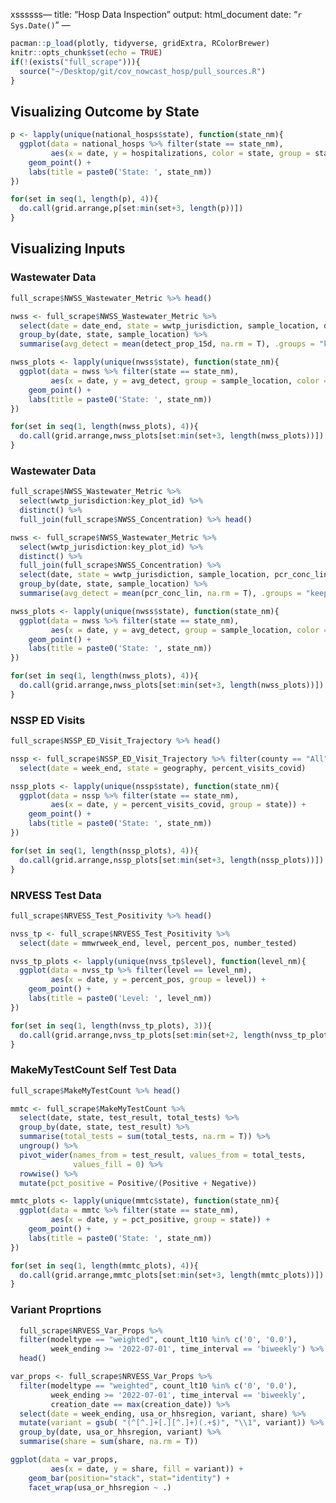 xssssss---
title: "Hosp Data Inspection"
output: html_document
date: "`r Sys.Date()`"
---

```r
pacman::p_load(plotly, tidyverse, gridExtra, RColorBrewer)
knitr::opts_chunk$set(echo = TRUE)
if(!(exists("full_scrape"))){
  source("~/Desktop/git/cov_nowcast_hosp/pull_sources.R")
}
```

## Visualizing Outcome by State

``` r
p <- lapply(unique(national_hosps$state), function(state_nm){
  ggplot(data = national_hosps %>% filter(state == state_nm), 
         aes(x = date, y = hospitalizations, color = state, group = state)) + 
    geom_point() + 
    labs(title = paste0('State: ', state_nm))
})
```

```r
for(set in seq(1, length(p), 4)){
  do.call(grid.arrange,p[set:min(set+3, length(p))])
}
```

## Visualizing Inputs

### Wastewater Data

```r
full_scrape$NWSS_Wastewater_Metric %>% head()
```

```r
nwss <- full_scrape$NWSS_Wastewater_Metric %>%
  select(date = date_end, state = wwtp_jurisdiction, sample_location, detect_prop_15d) %>% 
  group_by(date, state, sample_location) %>%
  summarise(avg_detect = mean(detect_prop_15d, na.rm = T), .groups = "keep")

nwss_plots <- lapply(unique(nwss$state), function(state_nm){
  ggplot(data = nwss %>% filter(state == state_nm), 
         aes(x = date, y = avg_detect, group = sample_location, color = sample_location)) + 
    geom_point() + 
    labs(title = paste0('State: ', state_nm))
})
```
```r
for(set in seq(1, length(nwss_plots), 4)){
  do.call(grid.arrange,nwss_plots[set:min(set+3, length(nwss_plots))])
}

```


### Wastewater Data

```r
full_scrape$NWSS_Wastewater_Metric %>% 
  select(wwtp_jurisdiction:key_plot_id) %>%
  distinct() %>%
  full_join(full_scrape$NWSS_Concentration) %>% head()
```

```r
nwss <- full_scrape$NWSS_Wastewater_Metric %>% 
  select(wwtp_jurisdiction:key_plot_id) %>%
  distinct() %>%
  full_join(full_scrape$NWSS_Concentration) %>% 
  select(date, state = wwtp_jurisdiction, sample_location, pcr_conc_lin) %>% 
  group_by(date, state, sample_location) %>%
  summarise(avg_detect = mean(pcr_conc_lin, na.rm = T), .groups = "keep")

nwss_plots <- lapply(unique(nwss$state), function(state_nm){
  ggplot(data = nwss %>% filter(state == state_nm), 
         aes(x = date, y = avg_detect, group = sample_location, color = sample_location)) + 
    geom_point() + 
    labs(title = paste0('State: ', state_nm))
})
```


```r
for(set in seq(1, length(nwss_plots), 4)){
  do.call(grid.arrange,nwss_plots[set:min(set+3, length(nwss_plots))])
}

```

### NSSP ED Visits

```r
full_scrape$NSSP_ED_Visit_Trajectory %>% head()
```

```r
nssp <- full_scrape$NSSP_ED_Visit_Trajectory %>% filter(county == "All") %>% 
  select(date = week_end, state = geography, percent_visits_covid)

nssp_plots <- lapply(unique(nssp$state), function(state_nm){
  ggplot(data = nssp %>% filter(state == state_nm), 
         aes(x = date, y = percent_visits_covid, group = state)) + 
    geom_point() + 
    labs(title = paste0('State: ', state_nm))
})
```
```r
for(set in seq(1, length(nssp_plots), 4)){
  do.call(grid.arrange,nssp_plots[set:min(set+3, length(nssp_plots))])
}
```


### NRVESS Test Data

```r
full_scrape$NRVESS_Test_Positivity %>% head()
```

```r
nvss_tp <- full_scrape$NRVESS_Test_Positivity %>% 
  select(date = mmwrweek_end, level, percent_pos, number_tested)

nvss_tp_plots <- lapply(unique(nvss_tp$level), function(level_nm){
  ggplot(data = nvss_tp %>% filter(level == level_nm), 
         aes(x = date, y = percent_pos, group = level)) + 
    geom_point() + 
    labs(title = paste0('Level: ', level_nm))
})
```
```r
for(set in seq(1, length(nvss_tp_plots), 3)){
  do.call(grid.arrange,nvss_tp_plots[set:min(set+2, length(nvss_tp_plots))])
}
```


### MakeMyTestCount Self Test Data

```r
full_scrape$MakeMyTestCount %>% head()
```

```r
mmtc <- full_scrape$MakeMyTestCount %>% 
  select(date, state, test_result, total_tests) %>%
  group_by(date, state, test_result) %>%
  summarise(total_tests = sum(total_tests, na.rm = T)) %>%
  ungroup() %>%
  pivot_wider(names_from = test_result, values_from = total_tests, 
              values_fill = 0) %>%
  rowwise() %>%
  mutate(pct_positive = Positive/(Positive + Negative))

mmtc_plots <- lapply(unique(mmtc$state), function(state_nm){
  ggplot(data = mmtc %>% filter(state == state_nm), 
         aes(x = date, y = pct_positive, group = state)) + 
    geom_point() + 
    labs(title = paste0('State: ', state_nm))
})
```
```r
for(set in seq(1, length(mmtc_plots), 4)){
  do.call(grid.arrange,mmtc_plots[set:min(set+3, length(mmtc_plots))])
}
```

### Variant Proprtions


```r
  full_scrape$NRVESS_Var_Props %>% 
  filter(modeltype == "weighted", count_lt10 %in% c('0', '0.0'), 
         week_ending >= '2022-07-01', time_interval == 'biweekly') %>% 
  head()
```

```r
var_props <- full_scrape$NRVESS_Var_Props %>% 
  filter(modeltype == "weighted", count_lt10 %in% c('0', '0.0'), 
         week_ending >= '2022-07-01', time_interval == 'biweekly', 
         creation_date == max(creation_date)) %>%
  select(date = week_ending, usa_or_hhsregion, variant, share) %>%
  mutate(variant = gsub( "(^[^.]+[.][^.]+)(.+$)", "\\1", variant)) %>%
  group_by(date, usa_or_hhsregion, variant) %>%
  summarise(share = sum(share, na.rm = T))

ggplot(data = var_props, 
         aes(x = date, y = share, fill = variant)) + 
    geom_bar(position="stack", stat="identity") + 
    facet_wrap(usa_or_hhsregion ~ .)

```

